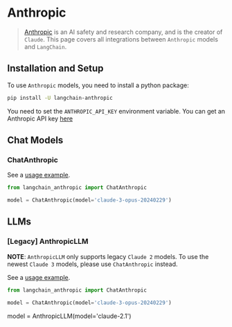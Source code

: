 # Anthropic

>[Anthropic](https://www.anthropic.com/) is an AI safety and research company, and is the creator of `Claude`.
This page covers all integrations between `Anthropic` models and `LangChain`.

## Installation and Setup

To use `Anthropic` models, you need to install a python package:

```bash
pip install -U langchain-anthropic
```

You need to set the `ANTHROPIC_API_KEY` environment variable.
You can get an Anthropic API key [here](https://console.anthropic.com/settings/keys)

## Chat Models

### ChatAnthropic

See a [usage example](/docs/integrations/chat/anthropic).

```python
from langchain_anthropic import ChatAnthropic

model = ChatAnthropic(model='claude-3-opus-20240229')
```


## LLMs

### [Legacy] AnthropicLLM

**NOTE**: `AnthropicLLM` only supports legacy `Claude 2` models. 
To use the newest `Claude 3` models, please use `ChatAnthropic` instead.

See a [usage example](/docs/integrations/llms/anthropic).

```python
from langchain_anthropic import ChatAnthropic

model = ChatAnthropic(model='claude-3-opus-20240229')
```


model = AnthropicLLM(model='claude-2.1')
```
